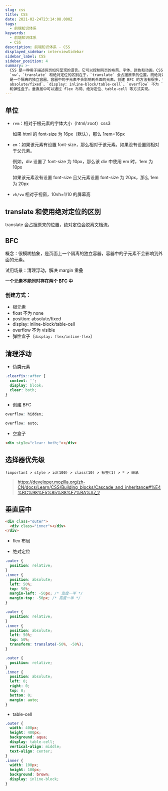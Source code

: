 ```yaml
---
slug: css
title: CSS
date: 2021-02-24T23:14:08.000Z
tags:
  - 前端知识体系
keywords:
  - 前端知识体系
  - CSS
description: 前端知识体系 - CSS
displayed_sidebar: interviewSidebar
sidebar_label: CSS
sidebar_position: 4
summary: >-
  CSS 是一种用于描述网页如何呈现的语言。它可以控制网页的布局、字体、颜色和动画。CSS 中有许多不同的单位，包括 `rem`、`em`、`vh` 和
  `vw`。`translate` 和绝对定位的区别在于，`translate` 会占据原来的位置，而绝对定位会脱离文档流。BFC
  是一个隔离的独立容器，容器中的子元素不会影响到外面的元素。创建 BFC 的方法有很多，包括根元素、`float` 不为 `none`、`position:
  absolute/fixed`、`display: inline-block/table-cell`、`overflow` 不为 `visible`
  和弹性盒子。垂直居中可以通过 flex 布局、绝对定位、table-cell 等方式实现。
---
```


## 单位

- `rem`：相对于根元素的字体大小（html/:root）css3

  如果 html 的 font-size 为 16px（默认），那么 1rem=16px

- `em`：如果该元素有设置 font-size，那么相对于该元素。如果没有设置则相对于父元素。

  例如，div 设置了 font-size 为 10px，那么该 div 中使用 em 时，1em 为 10px

  如果该元素没有设置 font-size 且父元素设置 font-size 为 20px，那么 1em 为 20px

- `vh/vw` 相对于视窗，10vh=1/10 的屏幕高

## translate 和使用绝对定位的区别

translate 会占据原来的位置，绝对定位会脱离文档流。

## BFC

概念：很模糊抽象，是页面上一个隔离的独立容器，容器中的子元素不会影响到外面的元素。

试用场景：清理浮动，解决 margin 重叠

**一个元素不能同时存在两个 BFC 中**

### 创建方式：

- 根元素
- float 不为 none
- position: absolute/fixed
- display: inline-block/table-cell
- overflow 不为 visible
- 弹性盒子（`display: flex/inline-flex`）

## 清理浮动

- 伪类元素

```css
.clearfix::after {
  content: '';
  display: blcok;
  clear: both;
}
```

- 创建 BFC

```css
overflow: hidden;

overflow: auto;
```

- 空盒子

```html
<div style="clear: both;"></div>
```

## 选择器优先级

`!important > style > id(100) > class(10) > 标签(1) > * > 继承`

> https://developer.mozilla.org/zh-CN/docs/Learn/CSS/Building_blocks/Cascade_and_inheritance#%E4%BC%98%E5%85%88%E7%BA%A7_2

## 垂直居中

```html title=html
<div class="outer">
  <div class="inner"></div>
</div>
```

- flex 布局

- 绝对定位

<Tabs>
  <TabItem value="已知子元素宽高" label="已知子元素宽高">

```css
.outer {
  position: relative;
}
.inner {
  position: absolute;
  left: 50%;
  top: 50%;
  margin-left: -50px; /* 宽度一半 */
  margin-top: -50px; /* 高度一半 */
}
```

  </TabItem>
  <TabItem value="未知子元素宽高" label="未知子元素宽高">

```css
.outer {
  position: relative;
}
.inner {
  position: absolute;
  left: 50%;
  top: 50%;
  transform: translate(-50%, -50%);
}
```

  </TabItem>
  <TabItem value="margin" label="margin">

```css
.outer {
  position: relative;
}
.inner {
  position: absolute;
  left: 0;
  right: 0;
  top: 0;
  bottom: 0;
  margin: auto;
}
```

  </TabItem>
</Tabs>

- table-cell

```css
.outer {
  width: 400px;
  height: 400px;
  background: aqua;
  display: table-cell;
  vertical-align: middle;
  text-align: center;
}
.inner {
  width: 100px;
  height: 100px;
  background: brown;
  display: inline-block;
}
```
